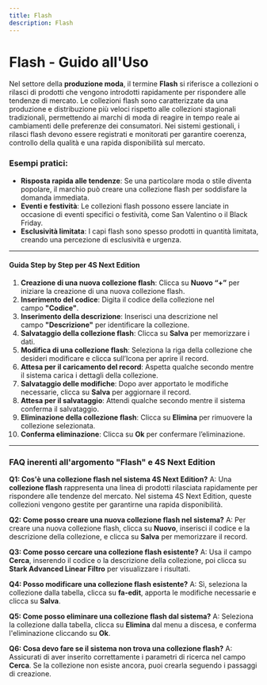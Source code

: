 ```yaml
---
title: Flash
description: Flash
---
```


# Flash - Guido all'Uso

Nel settore della **produzione moda**, il termine **Flash** si riferisce a collezioni o rilasci di prodotti che vengono introdotti rapidamente per rispondere alle tendenze di mercato. Le collezioni flash sono caratterizzate da una produzione e distribuzione più veloci rispetto alle collezioni stagionali tradizionali, permettendo ai marchi di moda di reagire in tempo reale ai cambiamenti delle preferenze dei consumatori. Nei sistemi gestionali, i rilasci flash devono essere registrati e monitorati per garantire coerenza, controllo della qualità e una rapida disponibilità sul mercato.

### Esempi pratici:

* **Risposta rapida alle tendenze**: Se una particolare moda o stile diventa popolare, il marchio può creare una collezione flash per soddisfare la domanda immediata.
* **Eventi e festività**: Le collezioni flash possono essere lanciate in occasione di eventi specifici o festività, come San Valentino o il Black Friday.
* **Esclusività limitata**: I capi flash sono spesso prodotti in quantità limitata, creando una percezione di esclusività e urgenza.

***

#### Guida Step by Step per 4S Next Edition

1. **Creazione di una nuova collezione flash**: Clicca su **Nuovo “+”** per iniziare la creazione di una nuova collezione flash.
2. **Inserimento del codice**: Digita il codice della collezione nel campo **"Codice"**.
3. **Inserimento della descrizione**: Inserisci una descrizione nel campo **"Descrizione"** per identificare la collezione.
4. **Salvataggio della collezione flash**: Clicca su **Salva** per memorizzare i dati.
5. **Modifica di una collezione flash**: Seleziona la riga della collezione che desideri modificare e clicca sull’Icona per aprire il record.
6. **Attesa per il caricamento del record**: Aspetta qualche secondo mentre il sistema carica i dettagli della collezione.
7. **Salvataggio delle modifiche**: Dopo aver apportato le modifiche necessarie, clicca su **Salva** per aggiornare il record.
8. **Attesa per il salvataggio**: Attendi qualche secondo mentre il sistema conferma il salvataggio.
9. **Eliminazione della collezione flash**: Clicca su **Elimina** per rimuovere la collezione selezionata.
10. **Conferma eliminazione**: Clicca su **Ok** per confermare l’eliminazione.

***

### FAQ inerenti all'argomento "**Flash"** e 4S Next Edition

**Q1: Cos'è una collezione flash nel sistema 4S Next Edition?**
A: Una **collezione flash** rappresenta una linea di prodotti rilasciata rapidamente per rispondere alle tendenze del mercato. Nel sistema 4S Next Edition, queste collezioni vengono gestite per garantirne una rapida disponibilità.

**Q2: Come posso creare una nuova collezione flash nel sistema?**
A: Per creare una nuova collezione flash, clicca su **Nuovo**, inserisci il codice e la descrizione della collezione, e clicca su **Salva** per memorizzare il record.

**Q3: Come posso cercare una collezione flash esistente?**
A: Usa il campo **Cerca**, inserendo il codice o la descrizione della collezione, poi clicca su **Stark Advanced Linear Filtro** per visualizzare i risultati.

**Q4: Posso modificare una collezione flash esistente?**
A: Sì, seleziona la collezione dalla tabella, clicca su **fa-edit**, apporta le modifiche necessarie e clicca su **Salva**.

**Q5: Come posso eliminare una collezione flash dal sistema?**
A: Seleziona la collezione dalla tabella, clicca su **Elimina** dal menu a discesa, e conferma l'eliminazione cliccando su **Ok**.

**Q6: Cosa devo fare se il sistema non trova una collezione flash?**
A: Assicurati di aver inserito correttamente i parametri di ricerca nel campo **Cerca**. Se la collezione non esiste ancora, puoi crearla seguendo i passaggi di creazione.